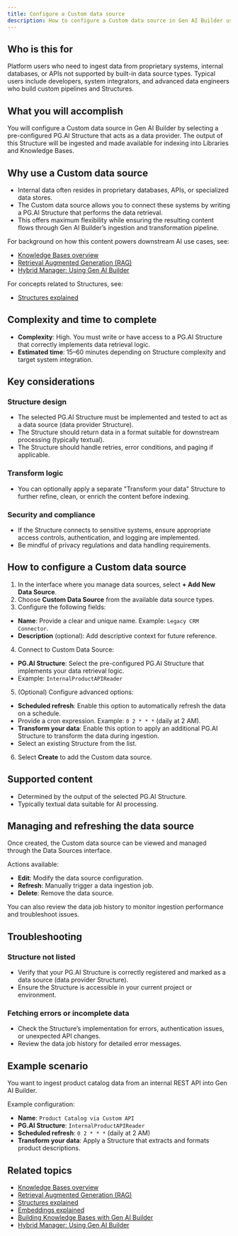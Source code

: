 ```yaml
---
title: Configure a Custom data source
description: How to configure a Custom data source in Gen AI Builder using a PG.AI Structure to ingest data from proprietary systems.
---
```


## Who is this for

Platform users who need to ingest data from proprietary systems, internal databases, or APIs not supported by built-in data source types.
Typical users include developers, system integrators, and advanced data engineers who build custom pipelines and Structures.

## What you will accomplish

You will configure a Custom data source in Gen AI Builder by selecting a pre-configured PG.AI Structure that acts as a data provider. The output of this Structure will be ingested and made available for indexing into Libraries and Knowledge Bases.

## Why use a Custom data source

-   Internal data often resides in proprietary databases, APIs, or specialized data stores.
-   The Custom data source allows you to connect these systems by writing a PG.AI Structure that performs the data retrieval.
-   This offers maximum flexibility while ensuring the resulting content flows through Gen AI Builder’s ingestion and transformation pipeline.

For background on how this content powers downstream AI use cases, see:

-   [Knowledge Bases overview](../../../pipeline/knowledge_base)
-   [Retrieval Augmented Generation (RAG)](/edb-postgres-ai/ai-factory/learn/explained/terminology/#retrieval-augmented-generation-rag)
-   [Hybrid Manager: Using Gen AI Builder](/edb-postgres-ai/hybrid-manager/ai-factory/gen-ai/builder/)

For concepts related to Structures, see:

-   [Structures explained](/edb-postgres-ai/ai-factory/learn/explained/structures-explained/)

## Complexity and time to complete

-   **Complexity**: High. You must write or have access to a PG.AI Structure that correctly implements data retrieval logic.
-   **Estimated time**: 15–60 minutes depending on Structure complexity and target system integration.

## Key considerations

### Structure design

-   The selected PG.AI Structure must be implemented and tested to act as a data source (data provider Structure).
-   The Structure should return data in a format suitable for downstream processing (typically textual).
-   The Structure should handle retries, error conditions, and paging if applicable.

### Transform logic

-   You can optionally apply a separate "Transform your data" Structure to further refine, clean, or enrich the content before indexing.

### Security and compliance

-   If the Structure connects to sensitive systems, ensure appropriate access controls, authentication, and logging are implemented.
-   Be mindful of privacy regulations and data handling requirements.

## How to configure a Custom data source

1.  In the interface where you manage data sources, select **+ Add New Data Source**.
2.  Choose **Custom Data Source** from the available data source types.
3.  Configure the following fields:

-   **Name**: Provide a clear and unique name. Example: `Legacy CRM Connector`.
-   **Description** (optional): Add descriptive context for future reference.

4.  Connect to Custom Data Source:

-   **PG.AI Structure**: Select the pre-configured PG.AI Structure that implements your data retrieval logic.
-   Example: `InternalProductAPIReader`

5.  (Optional) Configure advanced options:

-   **Scheduled refresh**: Enable this option to automatically refresh the data on a schedule.
-   Provide a cron expression. Example: `0 2 * * *` (daily at 2 AM).
-   **Transform your data**: Enable this option to apply an additional PG.AI Structure to transform the data during ingestion.
-   Select an existing Structure from the list.

6.  Select **Create** to add the Custom data source.

## Supported content

-   Determined by the output of the selected PG.AI Structure.
-   Typically textual data suitable for AI processing.

## Managing and refreshing the data source

Once created, the Custom data source can be viewed and managed through the Data Sources interface.

Actions available:

-   **Edit**: Modify the data source configuration.
-   **Refresh**: Manually trigger a data ingestion job.
-   **Delete**: Remove the data source.

You can also review the data job history to monitor ingestion performance and troubleshoot issues.

## Troubleshooting

### Structure not listed

-   Verify that your PG.AI Structure is correctly registered and marked as a data source (data provider Structure).
-   Ensure the Structure is accessible in your current project or environment.

### Fetching errors or incomplete data

-   Check the Structure’s implementation for errors, authentication issues, or unexpected API changes.
-   Review the data job history for detailed error messages.

## Example scenario

You want to ingest product catalog data from an internal REST API into Gen AI Builder.

Example configuration:

-   **Name**: `Product Catalog via Custom API`
-   **PG.AI Structure**: `InternalProductAPIReader`
-   **Scheduled refresh**: `0 2 * * *` (daily at 2 AM)
-   **Transform your data**: Apply a Structure that extracts and formats product descriptions.

## Related topics

-   [Knowledge Bases overview](../../../pipeline/knowledge_base)
-   [Retrieval Augmented Generation (RAG)](/edb-postgres-ai/ai-factory/learn/explained/terminology/#retrieval-augmented-generation-rag)
-   [Structures explained](/edb-postgres-ai/ai-factory/learn/explained/structures-explained/)
-   [Embeddings explained](/edb-postgres-ai/ai-factory/learn/explained/generic-concepts/#embeddings-and-vector-representations)
-   [Building Knowledge Bases with Gen AI Builder](create-knowledge-base/) <!-- Placeholder link -->
-   [Hybrid Manager: Using Gen AI Builder](/edb-postgres-ai/hybrid-manager/ai-factory/gen-ai/builder/)
